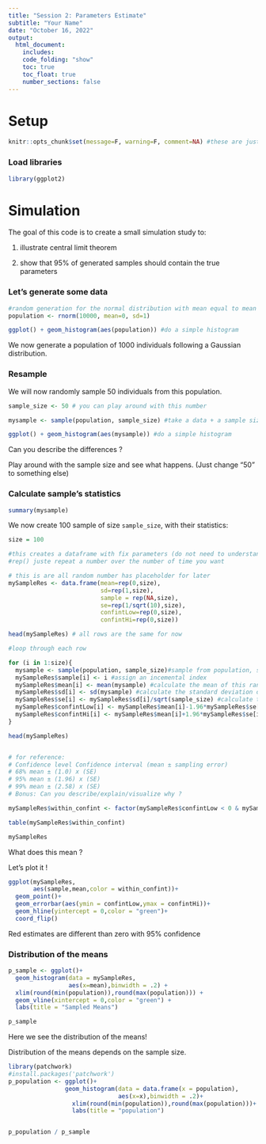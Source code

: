 ```yaml
---
title: "Session 2: Parameters Estimate"
subtitle: "Your Name"
date: "October 16, 2022"
output:
  html_document:
    includes:
    code_folding: "show"
    toc: true
    toc_float: true
    number_sections: false
---
```


# Setup

```r

knitr::opts_chunk$set(message=F, warning=F, comment=NA) #these are just Rmarkdown visual options

```

### Load libraries

```r

library(ggplot2)

```

# Simulation

The goal of this code is to create a small simulation study to:

1.  illustrate central limit theorem

2.  show that 95% of generated samples should contain the true parameters

### Let's generate some data

```r

#random generation for the normal distribution with mean equal to mean and standard deviation equal to sd.
population <- rnorm(10000, mean=0, sd=1)

ggplot() + geom_histogram(aes(population)) #do a simple histogram
```

We now generate a population of 1000 individuals following a Gaussian distribution.

### Resample

We will now randomly sample 50 individuals from this population.

```r
sample_size <- 50 # you can play around with this number

mysample <- sample(population, sample_size) #take a data + a sample size 

ggplot() + geom_histogram(aes(mysample)) #do a simple histogram

```

Can you describe the differences ?

Play around with the sample size and see what happens. (Just change "50" to something else)

### Calculate sample's statistics

```r
summary(mysample)
```

We now create 100 sample of size `sample_size`, with their statistics:

```r

size = 100

#this creates a dataframe with fix parameters (do not need to understand this code)
#rep() juste repeat a number over the number of time you want

# this is are all random number has placeholder for later
mySampleRes <- data.frame(mean=rep(0,size),
                          sd=rep(1,size),
                          sample = rep(NA,size),
                          se=rep(1/sqrt(10),size), 
                          confintLow=rep(0,size),
                          confintHi=rep(0,size))

head(mySampleRes) # all rows are the same for now
```

```r

#loop through each row

for (i in 1:size){
  mysample <- sample(population, sample_size)#sample from population, same as above
  mySampleRes$sample[i] <- i #assign an incemental index 
  mySampleRes$mean[i] <- mean(mysample) #calculate the mean of this random sample
  mySampleRes$sd[i] <- sd(mysample) #calculate the standard deviation of this random sample
  mySampleRes$se[i] <- mySampleRes$sd[i]/sqrt(sample_size) #calculate the sampling error of this random sample
  mySampleRes$confintLow[i] <- mySampleRes$mean[i]-1.96*mySampleRes$se[i] #calculate the lower 95% confidence interval of this random sample
  mySampleRes$confintHi[i] <- mySampleRes$mean[i]+1.96*mySampleRes$se[i] #calculate the upper 95% confidence interval of this random sample
}

head(mySampleRes)


# for reference:
# Confidence level Confidence interval (mean ± sampling error)
# 68% mean ± (1.0) x (SE)
# 95% mean ± (1.96) x (SE)
# 99% mean ± (2.58) x (SE) 
# Bonus: Can you describe/explain/visualize why ?
```

```r
mySampleRes$within_confint <- factor(mySampleRes$confintLow < 0 & mySampleRes$confintHi > 0, labels = c("Outside", "Inside")) # create variable to check if we have found and estimate (mean) which its confindence intervals doesn't include 0

table(mySampleRes$within_confint)
```


```r
mySampleRes
```

What does this mean ?

Let's plot it !

```r
ggplot(mySampleRes,
       aes(sample,mean,color = within_confint))+
  geom_point()+
  geom_errorbar(aes(ymin = confintLow,ymax = confintHi))+
  geom_hline(yintercept = 0,color = "green")+
  coord_flip()
```

Red estimates are different than zero with 95% confidence

### Distribution of the means

```r
p_sample <- ggplot()+
  geom_histogram(data = mySampleRes,
                 aes(x=mean),binwidth = .2) +
  xlim(round(min(population)),round(max(population))) +
  geom_vline(xintercept = 0,color = "green") +
  labs(title = "Sampled Means")

p_sample
```

Here we see the distribution of the means!

Distribution of the means depends on the sample size.

```r
library(patchwork)
#install.packages('patchwork')
p_population <- ggplot()+
                geom_histogram(data = data.frame(x = population),
                               aes(x=x),binwidth = .2)+
                  xlim(round(min(population)),round(max(population)))+
                  labs(title = "population")


p_population / p_sample
```
